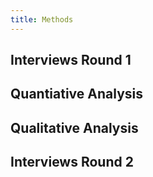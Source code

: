 ```yaml
---
title: Methods
---
```


## Interviews Round 1

## Quantiative Analysis

## Qualitative Analysis

## Interviews Round 2

# 
